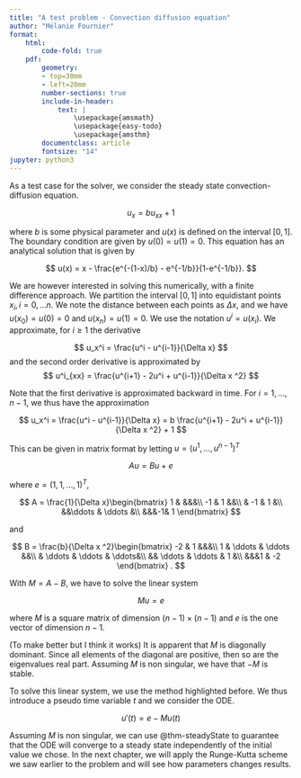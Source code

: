 ```yaml
---
title: "A test problem - Convection diffusion equation"
author: "Mélanie Fournier"
format: 
    html:
        code-fold: true
    pdf:
        geometry: 
        - top=30mm
        - left=20mm
        number-sections: true
        include-in-header: 
            text: |
                \usepackage{amsmath}
                \usepackage{easy-todo}
                \usepackage{amsthm}
        documentclass: article
        fontsize: "14"
jupyter: python3
---
```



As a test case for the solver, we consider the steady state convection-diffusion equation.

$$
    u_x = bu_{xx} + 1
$$

where $b$ is some physical parameter and $u(x)$ is defined on the interval $[0,1]$. The boundary condition are given by $u(0) = u(1) = 0$. This equation has an analytical solution that is given by

$$
u(x) = x - \frac{e^{-(1-x)/b} - e^{-1/b}}{1-e^{-1/b}}.
$$


We are however interested in solving this numerically, with a finite difference approach. We partition the interval $[0,1]$ into equidistant points $x_i, i = 0, \dots n$. We note the distance between each points as $\Delta x$, and we have $u(x_0) = u(0) = 0$ and $u(x_n) = u(1) = 0$. We use the notation $u^i = u(x_i)$. We approximate, for $i \geq 1$ the derivative 

$$
    u_x^i = \frac{u^i - u^{i-1}}{\Delta x}
$$
and the second order derivative is approximated by 
$$
    u^i_{xx} = \frac{u^{i+1} - 2u^i + u^{i-1}}{\Delta x ^2}
$$

Note that the first derivative is approximated backward in time. For $i = 1 , \dots , n-1$, we thus have the approximation 

$$
u_x^i =  \frac{u^i - u^{i-1}}{\Delta x}  = b \frac{u^{i+1} - 2u^i + u^{i-1}}{\Delta x ^2} + 1
$$

This can be given in matrix format by letting $u = (u^1,\dots, u^{n-1})^T$

$$
    Au = Bu + e
$$

where $e = (1,1,\dots , 1)^T$,

$$
A = \frac{1}{\Delta x}\begin{bmatrix}
    1 &  &&&\\
    -1 & 1 &&\\
    & -1 & 1 &\\
    &&\ddots & \ddots &\\
    &&&-1& 1 
\end{bmatrix}    
$$

and 

$$
B =  \frac{b}{\Delta x ^2}\begin{bmatrix}
    -2 & 1 &&&\\
    1 & \ddots & \ddots &&\\
    & \ddots & \ddots & \ddots&\\
    && \ddots & \ddots & 1 &\\
    &&&1 & -2  
\end{bmatrix} .
$$

With $M = A-B$, we have to solve the linear system 

$$
Mu = e
$$

where $M$ is a square matrix of dimension $(n-1) \times (n-1)$ and $e$ is the one vector of dimension $n-1$.

:::{.remark}

(To make better but I think it works)
It is apparent that $M$ is diagonally dominant. Since all elements of the diagonal are positive, then so are the eigenvalues real part. Assuming $M$ is non singular, we have that $-M$ is stable.

:::

To solve this linear system, we use the method highlighted before. We thus introduce a pseudo time variable $t$ and we consider the ODE.

$$
u'(t) = e - Mu(t)
$$

Assuming $M$ is non singular, we can use @thm-steadyState to guarantee that the ODE will converge to a steady state independently of the initial value we chose. In the next chapter, we will apply the Runge-Kutta scheme we saw earlier to the problem and will see how parameters changes results.

